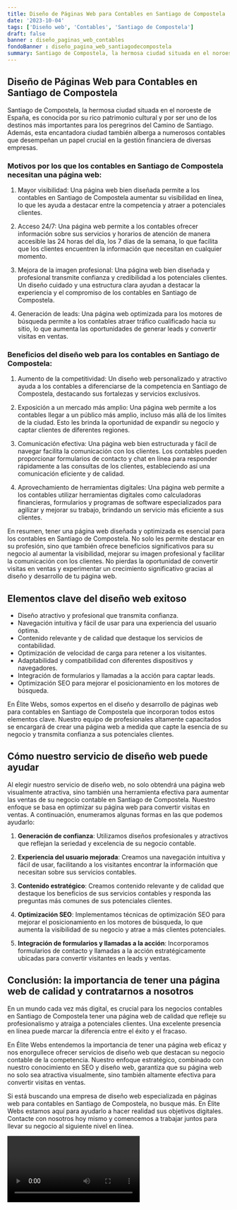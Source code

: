 ```yaml
---
title: Diseño de Páginas Web para Contables en Santiago de Compostela
date: '2023-10-04'
tags: ['Diseño web', 'Contables', 'Santiago de Compostela']
draft: false
banner : diseño_paginas_web_contables
fondoBanner : diseño_pagina_web_santiagodecompostela
summary: Santiago de Compostela, la hermosa ciudad situada en el noroeste de España, es conocida por su rico patrimonio cultural y por ser uno de los destinos más importantes para los peregrinos del Camino de Santiago. Además, esta encantadora ciudad también alberga a numerosos contables que desempeñan un papel crucial en la gestión financiera de diversas empresas.
---
```


## Diseño de Páginas Web para Contables en Santiago de Compostela

Santiago de Compostela, la hermosa ciudad situada en el noroeste de España, es conocida por su rico patrimonio cultural y por ser uno de los destinos más importantes para los peregrinos del Camino de Santiago. Además, esta encantadora ciudad también alberga a numerosos contables que desempeñan un papel crucial en la gestión financiera de diversas empresas.

### Motivos por los que los contables en Santiago de Compostela necesitan una página web:

1. Mayor visibilidad: Una página web bien diseñada permite a los contables en Santiago de Compostela aumentar su visibilidad en línea, lo que les ayuda a destacar entre la competencia y atraer a potenciales clientes.

2. Acceso 24/7: Una página web permite a los contables ofrecer información sobre sus servicios y horarios de atención de manera accesible las 24 horas del día, los 7 días de la semana, lo que facilita que los clientes encuentren la información que necesitan en cualquier momento.

3. Mejora de la imagen profesional: Una página web bien diseñada y profesional transmite confianza y credibilidad a los potenciales clientes. Un diseño cuidado y una estructura clara ayudan a destacar la experiencia y el compromiso de los contables en Santiago de Compostela.

4. Generación de leads: Una página web optimizada para los motores de búsqueda permite a los contables atraer tráfico cualificado hacia su sitio, lo que aumenta las oportunidades de generar leads y convertir visitas en ventas.

### Beneficios del diseño web para los contables en Santiago de Compostela:

1. Aumento de la competitividad: Un diseño web personalizado y atractivo ayuda a los contables a diferenciarse de la competencia en Santiago de Compostela, destacando sus fortalezas y servicios exclusivos.

2. Exposición a un mercado más amplio: Una página web permite a los contables llegar a un público más amplio, incluso más allá de los límites de la ciudad. Esto les brinda la oportunidad de expandir su negocio y captar clientes de diferentes regiones.

3. Comunicación efectiva: Una página web bien estructurada y fácil de navegar facilita la comunicación con los clientes. Los contables pueden proporcionar formularios de contacto y chat en línea para responder rápidamente a las consultas de los clientes, estableciendo así una comunicación eficiente y de calidad.

4. Aprovechamiento de herramientas digitales: Una página web permite a los contables utilizar herramientas digitales como calculadoras financieras, formularios y programas de software especializados para agilizar y mejorar su trabajo, brindando un servicio más eficiente a sus clientes.

En resumen, tener una página web diseñada y optimizada es esencial para los contables en Santiago de Compostela. No solo les permite destacar en su profesión, sino que también ofrece beneficios significativos para su negocio al aumentar la visibilidad, mejorar su imagen profesional y facilitar la comunicación con los clientes. No pierdas la oportunidad de convertir visitas en ventas y experimentar un crecimiento significativo gracias al diseño y desarrollo de tu página web.

<GifSeo />

<Cta />

## Elementos clave del diseño web exitoso

- Diseño atractivo y profesional que transmita confianza.
- Navegación intuitiva y fácil de usar para una experiencia del usuario óptima.
- Contenido relevante y de calidad que destaque los servicios de contabilidad.
- Optimización de velocidad de carga para retener a los visitantes.
- Adaptabilidad y compatibilidad con diferentes dispositivos y navegadores.
- Integración de formularios y llamadas a la acción para captar leads.
- Optimización SEO para mejorar el posicionamiento en los motores de búsqueda.

En Élite Webs, somos expertos en el diseño y desarrollo de páginas web para contables en Santiago de Compostela que incorporan todos estos elementos clave. Nuestro equipo de profesionales altamente capacitados se encargará de crear una página web a medida que capte la esencia de su negocio y transmita confianza a sus potenciales clientes.

## Cómo nuestro servicio de diseño web puede ayudar

Al elegir nuestro servicio de diseño web, no solo obtendrá una página web visualmente atractiva, sino también una herramienta efectiva para aumentar las ventas de su negocio contable en Santiago de Compostela. Nuestro enfoque se basa en optimizar su página web para convertir visitas en ventas. A continuación, enumeramos algunas formas en las que podemos ayudarlo:

1. **Generación de confianza**: Utilizamos diseños profesionales y atractivos que reflejan la seriedad y excelencia de su negocio contable.

2. **Experiencia del usuario mejorada**: Creamos una navegación intuitiva y fácil de usar, facilitando a los visitantes encontrar la información que necesitan sobre sus servicios contables.

3. **Contenido estratégico**: Creamos contenido relevante y de calidad que destaque los beneficios de sus servicios contables y responda las preguntas más comunes de sus potenciales clientes.

4. **Optimización SEO**: Implementamos técnicas de optimización SEO para mejorar el posicionamiento en los motores de búsqueda, lo que aumenta la visibilidad de su negocio y atrae a más clientes potenciales.

5. **Integración de formularios y llamadas a la acción**: Incorporamos formularios de contacto y llamadas a la acción estratégicamente ubicadas para convertir visitantes en leads y ventas.

## Conclusión: la importancia de tener una página web de calidad y contratarnos a nosotros

En un mundo cada vez más digital, es crucial para los negocios contables en Santiago de Compostela tener una página web de calidad que refleje su profesionalismo y atraiga a potenciales clientes. Una excelente presencia en línea puede marcar la diferencia entre el éxito y el fracaso.

En Élite Webs entendemos la importancia de tener una página web eficaz y nos enorgullece ofrecer servicios de diseño web que destacan su negocio contable de la competencia. Nuestro enfoque estratégico, combinado con nuestro conocimiento en SEO y diseño web, garantiza que su página web no solo sea atractiva visualmente, sino también altamente efectiva para convertir visitas en ventas.

Si está buscando una empresa de diseño web especializada en páginas web para contables en Santiago de Compostela, no busque más. En Élite Webs estamos aquí para ayudarlo a hacer realidad sus objetivos digitales. Contacte con nosotros hoy mismo y comencemos a trabajar juntos para llevar su negocio al siguiente nivel en línea.

<Video />

<CtaBot job='Contables' city='Santiago de Compostela'/>

<Gmaps query='Santiago de Compostela+españa+maps' />
